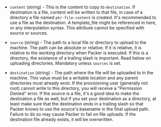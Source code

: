 <!-- Code generated from the comments of the Config struct in provisioner/file/provisioner.go; DO NOT EDIT MANUALLY -->

- `content` (string) - This is the content to copy to `destination`. If destination is a file,
  content will be written to that file, in case of a directory a file named
  `pkr-file-content` is created. It's recommended to use a file as the
  destination. A template_file might be referenced in here, or any
  interpolation syntax. This attribute cannot be specified with source or
  sources.

- `source` (string) - The path to a local file or directory to upload to the
  machine. The path can be absolute or relative. If it is relative, it is
  relative to the working directory when Packer is executed. If this is a
  directory, the existence of a trailing slash is important. Read below on
  uploading directories. Mandatory unless `sources` is set.

- `destination` (string) - The path where the file will be uploaded to in the machine. This value
  must be a writable location and any parent directories
  must already exist. If the provisioning user (generally not root) cannot
  write to this directory, you will receive a "Permission Denied" error.
  If the source is a file, it's a good idea to make the destination a file
  as well, but if you set your destination as a directory, at least make
  sure that the destination ends in a trailing slash so that Packer knows
  to use the source's basename in the final upload path. Failure to do so
  may cause Packer to fail on file uploads. If the destination file
  already exists, it will be overwritten.

<!-- End of code generated from the comments of the Config struct in provisioner/file/provisioner.go; -->
